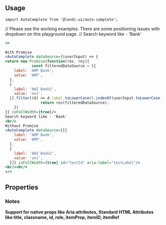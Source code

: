 

## Usage

```
import AutoComplete from '@lendi-ui/auto-complete';
```
// Please see the working examples. There are some positioning issues with dropdown on this playground page. 
// Search keyword like - 'Bank' 
```jsx
<>
 
With Promise
<AutoComplete dataSource={(userInput) => {
return new Promise(function(res, rej){
            const filteredDataSource = [{
    label: 'AMP Bank',
    value: 'AMP',
  },
  {
    label: 'ANZ Bank2',
    value: 'anz',
  }].filter((d) => d.label.toLowerCase().indexOf(userInput.toLowerCase()) > -1);
                return res(filteredDataSource);
    })
}} isFullWidth={true}/>
Search keyword like - 'Bank'
<br/>
Without Promise
<AutoComplete dataSource={[{
    label: 'AMP Bank',
    value: 'AMP',
  },
  {
    label: 'ANZ Bank2',
    value: 'anz',
  }]} isFullWidth={true} id="testId" aria-label="testLabel"/>
<br/><br/>
</>

```

## Properties
<PropTable>
  <PropTable.Entry name="before" type="React.ReactElement" description="Before icon for AutoComplete"/>
  <PropTable.Entry name="className" type="string" description="External classname to override style of the component"/>
  <PropTable.Entry name="dataSource" required type="(input) => Promise.resolve([{label, value}]) | [{label, value}]"
   description="Datasource - It could resolve to a promise of an array of {label, value} or just an array of {label, value}, where label is searchable"/>
  <PropTable.Entry name="isAutoFocus" type="boolean" defaultValue={false} description="Whether the Input is automatically focused on when form loads."/>
  <PropTable.Entry name="isDisabled" type="boolean" description="Disable AutoComplete"/>
  <PropTable.Entry name="isError" type="boolean" description="Errored AutoComplete"/>
  <PropTable.Entry name="isFullWidth" type="boolean" description="Fullwidth for AutoComplete"/>
  <PropTable.Entry name="isInverse" type="boolean" defaultValue={false} description="Whether the InputButton is inversed"/>
  <PropTable.Entry name="isReadOnly" type="boolean" defaultValue={false} description="Whether the Input is read-only."/>
  <PropTable.Entry name="isRequired" type="boolean" defaultValue={false} description="Whether the Input is required."/>
  <PropTable.Entry name="onSelect" type="(selectedItem: string)=> void" description="Selected item from the datasource"/>
  <PropTable.Entry name="placeholder" type="string" description="Placeholder for AutoComplete"/>
  <PropTable.Entry name="size" type={`"lg" | "md" | "sm"`} defaultValue='md' description="Size to AutoComplete"/>
  <PropTable.Entry name="value" type="string" description="AutoComplete value"/>
</PropTable>

### Notes
<b>Support for native props like Aria attributes, Standard HTML Attributes like title, classname, id, role, itemProp, itemID, itemRef</b>

```
